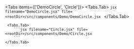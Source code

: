 

<Tabs items={['DemoCircle', 'Circle']}>
    <Tabs.Tab>
        ```jsx filename="DemoCircle.jsx" file=<rootDir>/src/components/Demo/DemoCircle.jsx
        ```
    </Tabs.Tab>

     <Tabs.Tab>
        ```jsx filename="Circle.jsx" file=<rootDir>/src/components/Demo/Circle.jsx
        ```
    </Tabs.Tab>
</Tabs>

<DemoCircle/>